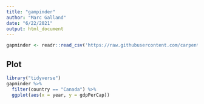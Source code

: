 ```yaml
---
title: "gampinder"
author: "Marc Galland"
date: "6/22/2021"
output: html_document
---
```


```r
gapminder <- readr::read_csv('https://raw.githubusercontent.com/carpentries-incubator/open-science-with-r/gh-pages/data/gapminder.csv')
```

## Plot

```r
library("tidyverse")
gapminder %>% 
  filter(country == "Canada") %>% 
  ggplot(aes(x = year, y = gdpPerCap))
```
